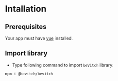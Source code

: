
<Meta title="Getting started|Installation" />

# Intallation

## Prerequisites

Your app must have [vue](https://vuejs.org/v2/guide/installation.html) installed.

## Import library

* Type following command to import `beVitch` library:

```bash
npm i @bevitch/bevitch
```

